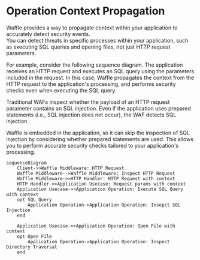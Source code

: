 # Operation Context Propagation

Waffle provides a way to propagate context within your application to accurately detect security events.  
You can detect threats in specific processes within your application, such as executing SQL queries and opening files, not just HTTP request parameters.

For example, consider the following sequence diagram.
The application receives an HTTP request and executes an SQL query using the parameters included in the request.
In this case, Waffle propagates the context from the HTTP request to the application's processing, and performs security checks even when executing the SQL query.

Traditional WAFs inspect whether the payload of an HTTP request parameter contains an SQL injection.
Even if the application uses prepared statements (i.e., SQL injection does not occur), the WAF detects SQL injection.

Waffle is embedded in the application, so it can skip the inspection of SQL injection by considering whether prepared statements are used.
This allows you to perform accurate security checks tailored to your application's processing.

```mermaid
sequenceDiagram
    Client->>Waffle Middleware: HTTP Request
    Waffle Middleware-->Waffle Middleware: Inspect HTTP Request
    Waffle Middleware->>HTTP Handler: HTTP Request with context
    HTTP Handler->>Application Usecase: Request params with context
    Application Usecase->>Application Operation: Execute SQL Query with context
    opt SQL Query
        Application Operation->Application Operation: Insepct SQL Injection
    end

    Application Usecase->>Application Operation: Open File with context
    opt Open File
        Application Operation->Application Operation: Inspect Directory Traversal
    end
```
